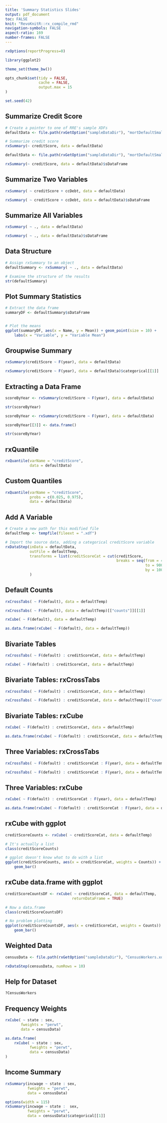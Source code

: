 ```yaml
---
title: 'Summary Statistics Slides'
output: pdf_document
toc: FALSE
knit: "RevoKnitR::rx_compile_rmd"
navigation-symbols: FALSE
aspect-ratio: 169
number-frames: FALSE
---
```



```r


rxOptions(reportProgress=0)

library(ggplot2)

theme_set(theme_bw())

opts_chunk$set(tidy = FALSE,
               cache = FALSE,
               output.max = 15
)

set.seed(42)

```



## Summarize Credit Score

```r
# Create a pointer to one of RRE's sample XDFs
defaultData <- file.path(rxGetOption("sampleDataDir"), "mortDefaultSmall.xdf")

# Summarize credit score
rxSummary(~ creditScore, data = defaultData)
```

```r
defaultData <- file.path(rxGetOption("sampleDataDir"), "mortDefaultSmall.xdf")

rxSummary(~ creditScore, data = defaultData)$sDataFrame
```


## Summarize Two Variables
```r

rxSummary( ~ creditScore + ccDebt, data = defaultData)

```

```r

rxSummary( ~ creditScore + ccDebt, data = defaultData)$sDataFrame

```


## Summarize All Variables
```r

rxSummary( ~ ., data = defaultData)

```

```r

rxSummary( ~ ., data = defaultData)$sDataFrame

```



## Data Structure

```r

# Assign rxSummary to an object
defaultSummary <- rxSummary( ~ ., data = defaultData)

# Examine the structure of the results
str(defaultSummary)

```



## Plot Summary Statistics

```r

# Extract the data frame
summaryDF <- defaultSummary$sDataFrame


# Plot the means
ggplot(summaryDF, aes(x = Name, y = Mean)) + geom_point(size = 10) +
    labs(x = "Variable", y = "Variable Mean")

```



## Groupwise Summary

```r

rxSummary(creditScore ~ F(year), data = defaultData)

```

```r

rxSummary(creditScore ~ F(year), data = defaultData)$categorical[[1]]

```



## Extracting a Data Frame

```r

scoreByYear <- rxSummary(creditScore ~ F(year), data = defaultData)

str(scoreByYear)

```


```r

scoreByYear <- rxSummary(creditScore ~ F(year), data = defaultData)

scoreByYear[[3]] <- data.frame()

str(scoreByYear)

```



## rxQuantile

```r

rxQuantile(varName = "creditScore",
           data = defaultData)

```


## Custom Quantiles

```r

rxQuantile(varName = "creditScore", 
           probs = c(0.025, 0.975),
           data = defaultData)

```



## Add A Variable

```r

# Create a new path for this modified file
defaultTemp <- tempfile(fileext = ".xdf")

# Import the source data, adding a categorical creditScore variable
rxDataStep(inData = defaultData,
           outFile = defaultTemp,
           transforms = list(creditScoreCat = cut(creditScore,
                                                  breaks = seq(from = 400,
                                                               to = 900,
                                                               by = 100)))
           )


```



## Default Counts

```r

rxCrossTabs( ~ F(default), data = defaultTemp)

```

```r
rxCrossTabs( ~ F(default), data = defaultTemp)[["counts"]][[1]]
```

```r

rxCube( ~ F(default), data = defaultTemp)

```

```r
as.data.frame(rxCube( ~ F(default), data = defaultTemp))
```


## Bivariate Tables

```r

rxCrossTabs( ~ F(default) : creditScoreCat, data = defaultTemp)

rxCube( ~ F(default) : creditScoreCat, data = defaultTemp)

```


## Bivariate Tables: rxCrossTabs

```r
rxCrossTabs( ~ F(default) : creditScoreCat, data = defaultTemp)
```

```r
rxCrossTabs( ~ F(default) : creditScoreCat, data = defaultTemp)[["counts"]][[1]]
```


## Bivariate Tables: rxCube

```r
rxCube( ~ F(default) : creditScoreCat, data = defaultTemp)

```

```r
as.data.frame(rxCube( ~ F(default) : creditScoreCat, data = defaultTemp))
```



## Three Variables: rxCrossTabs

```r
rxCrossTabs( ~ F(default) : creditScoreCat : F(year), data = defaultTemp)
```

```r
rxCrossTabs( ~ F(default) : creditScoreCat : F(year), data = defaultTemp)$counts
```


## Three Variables: rxCube

```r
rxCube( ~ F(default) : creditScoreCat : F(year), data = defaultTemp)
```

```r
as.data.frame(rxCube( ~ F(default) : creditScoreCat : F(year), data = defaultTemp))
```



## rxCube with ggplot

```r

creditScoreCounts <- rxCube( ~ creditScoreCat, data = defaultTemp)

# It's actually a list
class(creditScoreCounts)

# ggplot doesn't know what to do with a list
ggplot(creditScoreCounts, aes(x = creditScoreCat, weights = Counts)) +
    geom_bar()

```



## rxCube data.frame with ggplot

```r

creditScoreCountsDF <- rxCube( ~ creditScoreCat, data = defaultTemp,
                              returnDataFrame = TRUE)

# Now a data.frame
class(creditScoreCountsDF)

```

```r
# No problem plotting
ggplot(creditScoreCountsDF, aes(x = creditScoreCat, weights = Counts)) +
    geom_bar()
```



## Weighted Data

```r

censusData <- file.path(rxGetOption("sampleDataDir"), "CensusWorkers.xdf")

rxDataStep(censusData, numRows = 10)


```



## Help for Dataset

```r
?CensusWorkers
```


\center{
  \Oldincludegraphics[height=5.0cm]{images/CensusWorkersHelp.png}
}


## Frequency Weights

```r

rxCube( ~ state : sex,
       fweights = "perwt",
       data = censusData)

```

```r
as.data.frame(
    rxCube( ~ state : sex,
           fweights = "perwt",
           data = censusData)
)
```



## Income Summary

```r

rxSummary(incwage ~ state : sex,
          fweights = "perwt",
          data = censusData)

```

```r
options(width = 115)
rxSummary(incwage ~ state :  sex,
          fweights = "perwt",
          data = censusData)$categorical[[1]]
```
